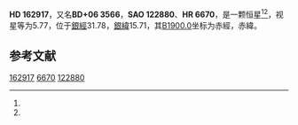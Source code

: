 {{Starbox begin
| name = HD 162917
}}
{{Starbox observe
| epoch = [[J2000.0|J2000.0]]
| constell = {{星座名待查}}<ref name=SIMBAD>{{cite web
 | url=http://simbad.u-strasbg.fr/simbad/sim-id?Ident=HR+6670
 | title=Pulsating variable Star
 | publisher=Centre de Données astronomiques de Strasbourg
 | work=SIMBAD
 | accessdate=2012-07-13
 | archive-date=2016-03-17
 | archive-url=https://web.archive.org/web/20160317121030/http://simbad.u-strasbg.fr/simbad/sim-id?Ident=HR+6670
 | dead-url=no
 }}</ref><ref name=DATA>{{cite web
 | url=http://vizier.u-strasbg.fr/viz-bin/VizieR-5?-out.add=.&-source=5050&-corr=PK=HR&-out.max=9999&HR=6670
 | title=VizieR Detailed Page
 | accessdate=2012-07-13
 | archive-date=2016-03-05
 | archive-url=https://web.archive.org/web/20160305002430/http://vizier.u-strasbg.fr/viz-bin/VizieR-5?-out.add=.&-source=5050&-corr=PK=HR&-out.max=9999&HR=6670
 | dead-url=no
 }}</ref>
| 星官 = 
| ra = {{RA|17|53|14.2}}<ref name=SIMBAD /><ref name=DATA />
| dec = {{DEC|+6|6|5}}<ref name=SIMBAD /><ref name=DATA />
| appmag_v = 5.77<ref name=SIMBAD /><ref name=DATA />
}}
{{Starbox character
| class = F3-5IV-V<ref name=SIMBAD /><ref name=DATA />
| b-v = 0.42<ref name=SIMBAD /><ref name=DATA />
| u-b = -0.01<ref name=SIMBAD /><ref name=DATA />
| r-i = <ref name=SIMBAD /><ref name=DATA />
| variable = 
}}
{{Starbox astrometry
| radial_v = -0.01
| prop_mo_ra = -33
| parallax = 0.038
| p_error = 
}}
{{Starbox catalog
| names =BD+06 3566，[[SAO星表|SAO]] 122880，[[HD星表|HD]] 162917，[[HR星表|HR]] 6670}}
{{Starbox reference |Simbad=HR+6670}}
{{Starbox end}}

'''HD 162917'''，又名'''BD+06 3566'''，'''SAO 122880'''、'''HR 6670'''，是一颗恒星<ref name=SIMBAD /><ref name=DATA />，视星等为5.77，位于[[銀道座標系|銀經]]31.78，[[銀道座標系|銀緯]]15.71，其[[B1900.0|B1900.0]]坐标为赤經{{RA|17|48|21.9}}，赤緯{{DEC|+6|15.71|18}}。

== 参考文献 ==
{{reflist}}

{{star-stub}}

[[Category:HD和HDE天體|162917]]
[[Category:HR天體|6670]]
[[Category:SAO天體|122880]]